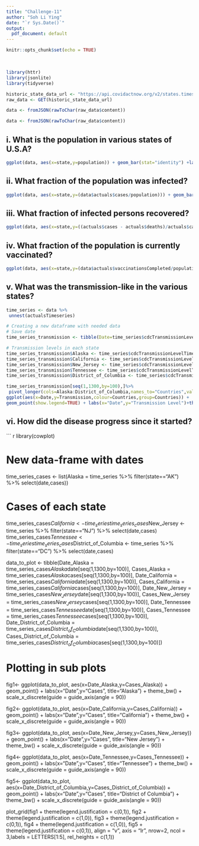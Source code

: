 ```yaml
---
title: "Challenge-11"
author: "Soh Li Ying"
date: "`r Sys.Date()`"
output:
  pdf_document: default
---
```


```r
knitr::opts_chunk$set(echo = TRUE)
```

<br>

``` r

library(httr)
library(jsonlite)
library(tidyverse)

historic_state_data_url <- "https://api.covidactnow.org/v2/states.timeseries.json?apiKey=694fdd0ab6bb4a86b65e1f1b149a3417"
raw_data <- GET(historic_state_data_url)
```

``` r
data <- fromJSON(rawToChar(raw_data$content))

```

``` r
data <- fromJSON(rawToChar(raw_data$content))

```

## i. What is the population in various states of U.S.A?
``` r
ggplot(data, aes(x=state,y=population)) + geom_bar(stat="identity") +labs(x="States",y="Population") + theme_bw() + scale_x_discrete(guide = guide_axis(angle = 90))

```

## ii. What fraction of the population was infected?
``` r
ggplot(data, aes(x=state,y=(data$actuals$cases/population))) + geom_bar(stat="identity") + labs(x="States",y="Infected (%)") + theme_bw() + scale_x_discrete(guide = guide_axis(angle = 90))

```


## iii. What fraction of infected persons recovered?
``` r
ggplot(data, aes(x=state,y=((actuals$cases - actuals$deaths)/actuals$cases))) + geom_bar(stat="identity") + labs(x="States",y="Recovered (%)") + theme_bw() + scale_x_discrete(guide = guide_axis(angle = 90))

```


## iv. What fraction of the population is currently vaccinated?

``` r
ggplot(data, aes(x=state,y=(data$actuals$vaccinationsCompleted/population))) + geom_bar(stat="identity") + labs(x="States",y="Vaccinated (%)") + theme_bw() + scale_x_discrete(guide = guide_axis(angle = 90))

```

## v. What was the transmission-like in the various states?
``` r

time_series <- data %>%
 unnest(actualsTimeseries)

# Creating a new dataframe with needed data
# Save date
time_series_transmission <- tibble(Date=time_series$cdcTransmissionLevelTimeseries[[which(data$state=="CA")]]$date)

# Transmission levels in each state
time_series_transmission$Alaska <- time_series$cdcTransmissionLevelTimeseries[[which(data$state=="AK")]]$cdcTransmissionLevel
time_series_transmission$California <- time_series$cdcTransmissionLevelTimeseries[[which(data$state=="CA")]]$cdcTransmissionLevel
time_series_transmission$New_Jersey <- time_series$cdcTransmissionLevelTimeseries[[which(data$state=="NJ")]]$cdcTransmissionLevel
time_series_transmission$Tennessee <- time_series$cdcTransmissionLevelTimeseries[[which(data$state=="TN")]]$cdcTransmissionLevel
time_series_transmission$District_of_Columbia <- time_series$cdcTransmissionLevelTimeseries[[which(data$state=="DC")]]$cdcTransmissionLevel

time_series_transmission[seq(1,1300,by=100),]%>%
 pivot_longer(cols=Alaska:District_of_Columbia,names_to="Countries",values_to="Transmission") %>%
ggplot(aes(x=Date,y=Transmission,colour=Countries,group=Countries)) +
geom_point(show.legend=TRUE) + labs(x="Date",y="Transmission Level")+theme_bw() + scale_x_discrete(guide = guide_axis(angle = 90))


```


## vi. How did the disease progress since it started?
``` r
library(cowplot)

# New data-frame with dates
time_series_cases <- list(Alaska = time_series %>% filter(state=="AK") %>% select(date,cases))

# Cases of each state
time_series_cases$California <- time_series %>% filter(state=="CA") %>% select(date,cases)
time_series_cases$New_Jersey <- time_series %>% filter(state=="NJ") %>% select(date,cases)
time_series_cases$Tennessee <- time_series %>% filter(state=="TN") %>% select(date,cases)
time_series_cases$District_of_Columbia <- time_series %>% filter(state=="DC") %>% select(date,cases)

data_to_plot <- tibble(Date_Alaska = time_series_cases$Alaska$date[seq(1,1300,by=100)],
                       Cases_Alaska = time_series_cases$Alaska$cases[seq(1,1300,by=100)],
                       Date_California = time_series_cases$California$date[seq(1,1300,by=100)],
                       Cases_California = time_series_cases$California$cases[seq(1,1300,by=100)],
                       Date_New_Jersey = time_series_cases$New_Jersey$date[seq(1,1300,by=100)],
                       Cases_New_Jersey = time_series_cases$New_Jersey$cases[seq(1,1300,by=100)],
                       Date_Tennessee = time_series_cases$Tennessee$date[seq(1,1300,by=100)],
                       Cases_Tennessee = time_series_cases$Tennessee$cases[seq(1,1300,by=100)],
                       Date_District_of_Columbia = time_series_cases$District_of_Columbia$date[seq(1,1300,by=100)],
                       Cases_District_of_Columbia = time_series_cases$District_of_Columbia$cases[seq(1,1300,by=100)])

# Plotting in sub plots 

fig1<- ggplot(data_to_plot, aes(x=Date_Alaska,y=Cases_Alaska)) + geom_point() + labs(x="Date",y="Cases", title="Alaska") + theme_bw() + scale_x_discrete(guide = guide_axis(angle = 90))

fig2<- ggplot(data_to_plot, aes(x=Date_California,y=Cases_California)) +
geom_point() + labs(x="Date",y="Cases", title="California") + theme_bw() + scale_x_discrete(guide = guide_axis(angle = 90))

fig3<- ggplot(data_to_plot, aes(x=Date_New_Jersey,y=Cases_New_Jersey)) +
geom_point() + labs(x="Date",y="Cases", title="New Jersey") + theme_bw() + scale_x_discrete(guide = guide_axis(angle = 90))

fig4<- ggplot(data_to_plot, aes(x=Date_Tennessee,y=Cases_Tennessee)) +
geom_point() + labs(x="Date",y="Cases", title="Tennessee") + theme_bw() + scale_x_discrete(guide = guide_axis(angle = 90))

fig5<- ggplot(data_to_plot, aes(x=Date_District_of_Columbia,y=Cases_District_of_Columbia)) +
geom_point() + labs(x="Date",y="Cases", title="District of Columbia") + theme_bw() + scale_x_discrete(guide = guide_axis(angle = 90))

plot_grid(fig1 + theme(legend.justification = c(0,1)),
          fig2 + theme(legend.justification = c(1,0)),
          fig3 + theme(legend.justification = c(0,1)),
          fig4 + theme(legend.justification = c(1,0)),
          fig5 + theme(legend.justification = c(0,1)),
          align = "v", axis = "lr", nrow=2,
          ncol = 3,labels = LETTERS[1:5],
          rel_heights = c(1,1))



